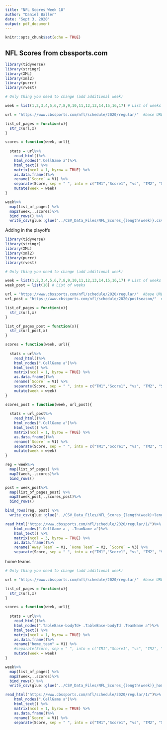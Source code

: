 ```yaml
---
title: "NFL Scores Week 18"
author: "Daniel Baller"
date: "Sept 3, 2020"
output: pdf_document
---
```


```r
knitr::opts_chunk$set(echo = TRUE)
```

## NFL Scores from cbssports.com

```r
library(tidyverse)
library(stringr)
library(XML)
library(xml2)
library(purrr)
library(rvest)

# Only thing you need to change (add additional week)

week = list(1,2,3,4,5,6,7,8,9,10,11,12,13,14,15,16,17) # List of weeks

url = "https://www.cbssports.com/nfl/schedule/2020/regular/"  #base URL

list_of_pages = function(x){
  str_c(url,x)
}

scores = function(week, url){
  
  stats = url%>%
    read_html()%>%
    html_nodes(".CellGame a")%>%
    html_text() %>% 
    matrix(ncol = 1, byrow = TRUE) %>%
    as.data.frame()%>%
    rename(`Score` = V1) %>% 
    separate(Score, sep = " ", into = c("TM1","Score1", "vs", "TM2", "Score2")) %>% 
    mutate(week = week)
}

week%>%
  map(list_of_pages) %>% 
  map2(week,.,scores)%>%
  bind_rows() %>% 
  write_csv(glue::glue("../CSV_Data_Files/NFL_Scores_{length(week)}.csv"))
```
Adding in the playoffs
```r
library(tidyverse)
library(stringr)
library(XML)
library(xml2)
library(purrr)
library(rvest)

# Only thing you need to change (add additional week)

week = list(1,2,3,4,5,6,7,8,9,10,11,12,13,14,15,16,17) # List of weeks
week_post = list(18) # List of weeks

url = "https://www.cbssports.com/nfl/schedule/2020/regular/"  #base URL
url_post = "https://www.cbssports.com/nfl/schedule/2020/postseason/"  #base URL

list_of_pages = function(x){
  str_c(url,x)
}

list_of_pages_post = function(x){
  str_c(url_post,x)
}

scores = function(week, url){
  
  stats = url%>%
    read_html()%>%
    html_nodes(".CellGame a")%>%
    html_text() %>% 
    matrix(ncol = 1, byrow = TRUE) %>%
    as.data.frame()%>%
    rename(`Score` = V1) %>% 
    separate(Score, sep = " ", into = c("TM1","Score1", "vs", "TM2", "Score2")) %>% 
    mutate(week = week)
}

scores_post = function(week, url_post){
  
  stats = url_post%>%
    read_html()%>%
    html_nodes(".CellGame a")%>%
    html_text() %>% 
    matrix(ncol = 1, byrow = TRUE) %>%
    as.data.frame()%>%
    rename(`Score` = V1) %>% 
    separate(Score, sep = " ", into = c("TM1","Score1", "vs", "TM2", "Score2")) %>% 
    mutate(week = week)
}

reg = week%>%
  map(list_of_pages) %>% 
  map2(week,.,scores)%>%
  bind_rows()

post = week_post%>%
  map(list_of_pages_post) %>% 
  map2(week_post,.,scores_post)%>%
  bind_rows()

bind_rows(reg, post) %>%
  write_csv(glue::glue("../CSV_Data_Files/NFL_Scores_{length(week)+length(week_post)}.csv"))
```

```r
read_html("https://www.cbssports.com/nfl/schedule/2020/regular/1/")%>%
    html_nodes(".CellGame a , .TeamName a")%>%
    html_text() %>% 
    matrix(ncol = 3, byrow = TRUE) %>%
    as.data.frame()%>%
    rename(`Away Team` = V1, `Home Team` = V2, `Score` = V3) %>% 
    separate(Score, sep = " ", into = c("TM1","Score1", "vs", "TM2", "Score2"))
```

home teams

```r
# Only thing you need to change (add additional week)

url = "https://www.cbssports.com/nfl/schedule/2020/regular/"  #base URL

list_of_pages = function(x){
  str_c(url,x)
}

scores = function(week, url){
  
  stats = url%>%
    read_html()%>%
    html_nodes(".TableBase-bodyTd+ .TableBase-bodyTd .TeamName a")%>%
    html_text() %>% 
    matrix(ncol = 1, byrow = TRUE) %>%
    as.data.frame()%>%
    rename("home_team" = V1) %>% 
    #separate(Score, sep = " ", into = c("TM1","Score1", "vs", "TM2", "Score2")) %>% 
    mutate(week = week)
}

week%>%
  map(list_of_pages) %>% 
  map2(week,.,scores)%>%
  bind_rows() %>% 
  write_csv(glue::glue("../CSV_Data_Files/NFL_Scores_{length(week)}_home.csv"))
```

```r
read_html("https://www.cbssports.com/nfl/schedule/2020/regular/1/")%>%
    html_nodes(".CellGame a")%>%
    html_text() %>% 
    matrix(ncol = 1, byrow = TRUE) %>%
    as.data.frame()%>%
    rename(`Score` = V1) %>% 
    separate(Score, sep = " ", into = c("TM1","Score1", "vs", "TM2", "Score2"))
```